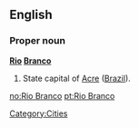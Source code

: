 ==English==

===Proper noun===
'''[[Rio]] [[Branco]]'''

# State capital of [[Acre]] ([[Brazil]]).
[[Category:Cities]]

[[no:Rio Branco]]
[[pt:Rio Branco]]